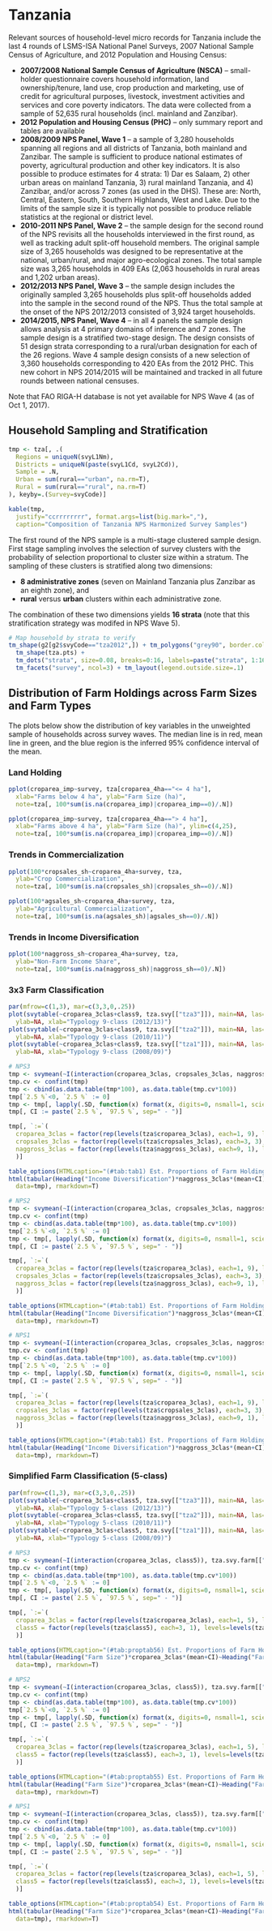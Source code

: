 # Tanzania

Relevant sources of household-level micro records for Tanzania include the last 4 rounds of LSMS-ISA National Panel Surveys, 2007 National Sample Census of Agriculture, and 2012 Population and Housing Census:

* **2007/2008 National Sample Census of Agriculture (NSCA)** -- small-holder questionnaire covers household information, land ownership/tenure, land use, crop production and marketing, use of credit for agricultural purposes, livestock, investment activities and services and core poverty indicators. The data were collected from a sample of 52,635 rural households (incl. mainland and Zanzibar).   
* **2012 Population and Housing Census (PHC)** -- only summary report and tables are available
* **2008/2009 NPS Panel, Wave 1** --  a sample of 3,280 households spanning all regions and all districts of Tanzania, both mainland and Zanzibar. The sample is sufficient to produce national estimates of poverty, agricultural production and other key indicators. It is also possible to produce estimates for 4 strata: 1) Dar es Salaam, 2) other urban areas on mainland Tanzania, 3) rural mainland Tanzania, and 4) Zanzibar, and/or across 7 zones (as used in the DHS). These are: North, Central, Eastern, South, Southern Highlands, West and Lake. Due to the limits of the sample size it is typically not possible to produce reliable statistics at the regional or district level.  
* **2010-2011 NPS Panel, Wave 2** -- the sample design for the second round of the NPS revisits all the households interviewed in the first round, as well as tracking adult split-off household members. The original sample size of 3,265 households was designed to be representative at the national, urban/rural, and major agro-ecological zones. The total sample size was 3,265 households in 409 EAs (2,063 households in rural areas and 1,202 urban areas).    
* **2012/2013 NPS Panel, Wave 3** -- the sample design includes the originally sampled 3,265 households plus split-off households added into the sample in the second round of the NPS. Thus the total sample at the onset of the NPS 2012/2013 consisted of 3,924 target households.  
* **2014/2015, NPS Panel, Wave 4** --  in all 4 panels the sample design allows analysis at 4 primary domains of inference and 7 zones. The sample design is a stratified two-stage design. The design consists of 51 design strata corresponding to a rural/urban designation for each of the 26 regions. Wave 4 sample design consists of a new selection of 3,360 households corresponding to 420 EAs from the 2012 PHC. This new cohort in NPS 2014/2015 will be maintained and tracked in all future rounds between national censuses.  

Note that FAO RIGA-H database is not yet available for NPS Wave 4 (as of Oct 1, 2017).

## Household Sampling and Stratification

```r

tmp <- tza[, .(
  Regions = uniqueN(svyL1Nm),
  Districts = uniqueN(paste(svyL1Cd, svyL2Cd)),
  Sample = .N,
  Urban = sum(rural=="urban", na.rm=T),
  Rural = sum(rural=="rural", na.rm=T)
), keyby=.(Survey=svyCode)]

kable(tmp,
  justify="ccrrrrrrrr", format.args=list(big.mark=","),
  caption="Composition of Tanzania NPS Harmonized Survey Samples")

```

The first round of the NPS sample is a multi-stage clustered sample design. First stage sampling involves the selection of survey clusters with the probability of selection proportional to cluster size within a stratum. The sampling of these clusters is stratified along two dimensions:

- **8 administrative zones** (seven on Mainland Tanzania plus Zanzibar as an eighth zone), and  
- **rural** versus **urban** clusters within each administrative zone.  

The combination of these two dimensions yields **16 strata** (note that this stratification strategy was modifed in NPS Wave 5).

```r

# Map household by strata to verify
tm_shape(g2[g2$svyCode=="tza2012",]) + tm_polygons("grey90", border.col="grey50") +
  tm_shape(tza.pts) + 
  tm_dots("strata", size=0.08, breaks=0:16, labels=paste("strata", 1:16), palette=viridis(16), title="Survey\nStratification") + 
  tm_facets("survey", ncol=3) + tm_layout(legend.outside.size=.1)

```

## Distribution of Farm Holdings across Farm Sizes and Farm Types

The plots below show the distribution of key variables in the unweighted sample of households across survey waves. The median line is in red, mean line in green, and the blue region is the inferred 95% confidence interval of the mean.

### Land Holding

```r

pplot(croparea_imp~survey, tza[croparea_4ha=="<= 4 ha"],
  xlab="Farms below 4 ha", ylab="Farm Size (ha)",
  note=tza[, 100*sum(is.na(croparea_imp)|croparea_imp==0)/.N])

pplot(croparea_imp~survey, tza[croparea_4ha=="> 4 ha"],
  xlab="Farms above 4 ha", ylab="Farm Size (ha)", ylim=c(4,25),
  note=tza[, 100*sum(is.na(croparea_imp)|croparea_imp==0)/.N])

```



### Trends in Commercialization

```r

pplot(100*cropsales_sh~croparea_4ha+survey, tza,
  ylab="Crop Commercialization",
  note=tza[, 100*sum(is.na(cropsales_sh)|cropsales_sh==0)/.N])
```

```r

pplot(100*agsales_sh~croparea_4ha+survey, tza,
  ylab="Agricultural Commercialization",
  note=tza[, 100*sum(is.na(agsales_sh)|agsales_sh==0)/.N])

```

### Trends in Income Diversification

```r

pplot(100*naggross_sh~croparea_4ha+survey, tza,
  ylab="Non-Farm Income Share",
  note=tza[, 100*sum(is.na(naggross_sh)|naggross_sh==0)/.N])
```


### 3x3 Farm Classification

```r

par(mfrow=c(1,3), mar=c(3,3,0,.25))
plot(svytable(~croparea_3clas+class9, tza.svy[["tza3"]]), main=NA, las=1, col=viridis(9),
  ylab=NA, xlab="Typology 9-class (2012/13)")
plot(svytable(~croparea_3clas+class9, tza.svy[["tza2"]]), main=NA, las=1, col=viridis(9),
  ylab=NA, xlab="Typology 9-class (2010/11)")
plot(svytable(~croparea_3clas+class9, tza.svy[["tza1"]]), main=NA, las=1, col=viridis(9),
  ylab=NA, xlab="Typology 9-class (2008/09)")

```

```r

# NPS3
tmp <- svymean(~I(interaction(croparea_3clas, cropsales_3clas, naggross_3clas)), tza.svy.farm[["tza3"]], na.rm=T)
tmp.cv <- confint(tmp)
tmp <- cbind(as.data.table(tmp*100), as.data.table(tmp.cv*100))
tmp[`2.5 %`<0, `2.5 %` := 0]
tmp <- tmp[, lapply(.SD, function(x) format(x, digits=0, nsmall=1, scientific=F))]
tmp[, CI := paste(`2.5 %`, `97.5 %`, sep=" - ")]

tmp[, `:=`(
  croparea_3clas = factor(rep(levels(tza$croparea_3clas), each=1, 9), levels=c("<= 2 ha", "2-4 ha", "> 4 ha")),
  cropsales_3clas = factor(rep(levels(tza$cropsales_3clas), each=3, 3), levels=c("LoC", "MeC", "HiC")),
  naggross_3clas = factor(rep(levels(tza$naggross_3clas), each=9, 1), levels=c("LoD", "MeD", "HiD"))
  )]

table_options(HTMLcaption="(#tab:tab1) Est. Proportions of Farm Holdings across Categories (TNPS3, 2012/13, percent)")
html(tabular(Heading("Income Diversification")*naggross_3clas*(mean+CI)~Heading("Crop Commercialization")*croparea_3clas*Heading()*cropsales_3clas*Heading()*identity,
  data=tmp), rmarkdown=T)

```

```r

# NPS2
tmp <- svymean(~I(interaction(croparea_3clas, cropsales_3clas, naggross_3clas)), tza.svy.farm[["tza2"]], na.rm=T)
tmp.cv <- confint(tmp)
tmp <- cbind(as.data.table(tmp*100), as.data.table(tmp.cv*100))
tmp[`2.5 %`<0, `2.5 %` := 0]
tmp <- tmp[, lapply(.SD, function(x) format(x, digits=0, nsmall=1, scientific=F))]
tmp[, CI := paste(`2.5 %`, `97.5 %`, sep=" - ")]

tmp[, `:=`(
  croparea_3clas = factor(rep(levels(tza$croparea_3clas), each=1, 9), levels=c("<= 2 ha", "2-4 ha", "> 4 ha")),
  cropsales_3clas = factor(rep(levels(tza$cropsales_3clas), each=3, 3), levels=c("LoC", "MeC", "HiC")),
  naggross_3clas = factor(rep(levels(tza$naggross_3clas), each=9, 1), levels=c("LoD", "MeD", "HiD"))
  )]

table_options(HTMLcaption="(#tab:tab1) Est. Proportions of Farm Holdings across Categories (TNPS2, 2010/11, percent)")
html(tabular(Heading("Income Diversification")*naggross_3clas*(mean+CI)~Heading("Crop Commercialization")*croparea_3clas*Heading()*cropsales_3clas*Heading()*identity,
  data=tmp), rmarkdown=T)

```

```r
# NPS1
tmp <- svymean(~I(interaction(croparea_3clas, cropsales_3clas, naggross_3clas)), tza.svy.farm[["tza1"]], na.rm=T)
tmp.cv <- confint(tmp)
tmp <- cbind(as.data.table(tmp*100), as.data.table(tmp.cv*100))
tmp[`2.5 %`<0, `2.5 %` := 0]
tmp <- tmp[, lapply(.SD, function(x) format(x, digits=0, nsmall=1, scientific=F))]
tmp[, CI := paste(`2.5 %`, `97.5 %`, sep=" - ")]

tmp[, `:=`(
  croparea_3clas = factor(rep(levels(tza$croparea_3clas), each=1, 9), levels=c("<= 2 ha", "2-4 ha", "> 4 ha")),
  cropsales_3clas = factor(rep(levels(tza$cropsales_3clas), each=3, 3), levels=c("LoC", "MeC", "HiC")),
  naggross_3clas = factor(rep(levels(tza$naggross_3clas), each=9, 1), levels=c("LoD", "MeD", "HiD"))
  )]

table_options(HTMLcaption="(#tab:tab1) Est. Proportions of Farm Holdings across Categories (TNPS1, 2008/09, percent)")
html(tabular(Heading("Income Diversification")*naggross_3clas*(mean+CI)~Heading("Crop Commercialization")*croparea_3clas*Heading()*cropsales_3clas*Heading()*identity,
  data=tmp), rmarkdown=T)

```

### Simplified Farm Classification (5-class)

```r

par(mfrow=c(1,3), mar=c(3,3,0,.25))
plot(svytable(~croparea_3clas+class5, tza.svy[["tza3"]]), main=NA, las=1, col=viridis(5),
  ylab=NA, xlab="Typology 5-class (2012/13)")
plot(svytable(~croparea_3clas+class5, tza.svy[["tza2"]]), main=NA, las=1, col=viridis(5),
  ylab=NA, xlab="Typology 5-class (2010/11)")
plot(svytable(~croparea_3clas+class5, tza.svy[["tza1"]]), main=NA, las=1, col=viridis(5),
  ylab=NA, xlab="Typology 5-class (2008/09)")

```

```r

# NPS3
tmp <- svymean(~I(interaction(croparea_3clas, class5)), tza.svy.farm[["tza3"]], na.rm=T)
tmp.cv <- confint(tmp)
tmp <- cbind(as.data.table(tmp*100), as.data.table(tmp.cv*100))
tmp[`2.5 %`<0, `2.5 %` := 0]
tmp <- tmp[, lapply(.SD, function(x) format(x, digits=0, nsmall=1, scientific=F))]
tmp[, CI := paste(`2.5 %`, `97.5 %`, sep=" - ")]

tmp[, `:=`(
  croparea_3clas = factor(rep(levels(tza$croparea_3clas), each=1, 5), levels=c("<= 2 ha", "2-4 ha", "> 4 ha")),
  class5 = factor(rep(levels(tza$class5), each=3, 1), levels=levels(tza$class5))
  )]

table_options(HTMLcaption="(#tab:proptab56) Est. Proportions of Farm Holdings across Categories (TNPS3, 2012/13, percent)")
html(tabular(Heading("Farm Size")*croparea_3clas*(mean+CI)~Heading("Farm Types")*class5*Heading()*identity,
  data=tmp), rmarkdown=T)

```

```r

# NPS2
tmp <- svymean(~I(interaction(croparea_3clas, class5)), tza.svy.farm[["tza2"]], na.rm=T)
tmp.cv <- confint(tmp)
tmp <- cbind(as.data.table(tmp*100), as.data.table(tmp.cv*100))
tmp[`2.5 %`<0, `2.5 %` := 0]
tmp <- tmp[, lapply(.SD, function(x) format(x, digits=0, nsmall=1, scientific=F))]
tmp[, CI := paste(`2.5 %`, `97.5 %`, sep=" - ")]

tmp[, `:=`(
  croparea_3clas = factor(rep(levels(tza$croparea_3clas), each=1, 5), levels=c("<= 2 ha", "2-4 ha", "> 4 ha")),
  class5 = factor(rep(levels(tza$class5), each=3, 1), levels=levels(tza$class5))
  )]

table_options(HTMLcaption="(#tab:proptab55) Est. Proportions of Farm Holdings across Categories (TNPS2, 2010/11, percent)")
html(tabular(Heading("Farm Size")*croparea_3clas*(mean+CI)~Heading("Farm Types")*class5*Heading()*identity,
  data=tmp), rmarkdown=T)

```

```r
# NPS1
tmp <- svymean(~I(interaction(croparea_3clas, class5)), tza.svy.farm[["tza1"]], na.rm=T)
tmp.cv <- confint(tmp)
tmp <- cbind(as.data.table(tmp*100), as.data.table(tmp.cv*100))
tmp[`2.5 %`<0, `2.5 %` := 0]
tmp <- tmp[, lapply(.SD, function(x) format(x, digits=0, nsmall=1, scientific=F))]
tmp[, CI := paste(`2.5 %`, `97.5 %`, sep=" - ")]

tmp[, `:=`(
  croparea_3clas = factor(rep(levels(tza$croparea_3clas), each=1, 5), levels=c("<= 2 ha", "2-4 ha", "> 4 ha")),
  class5 = factor(rep(levels(tza$class5), each=3, 1), levels=levels(tza$class5))
  )]

table_options(HTMLcaption="(#tab:proptab54) Est. Proportions of Farm Holdings across Categories (TNPS1, 2008/09, percent)")
html(tabular(Heading("Farm Size")*croparea_3clas*(mean+CI)~Heading("Farm Types")*class5*Heading()*identity,
  data=tmp), rmarkdown=T)

```

